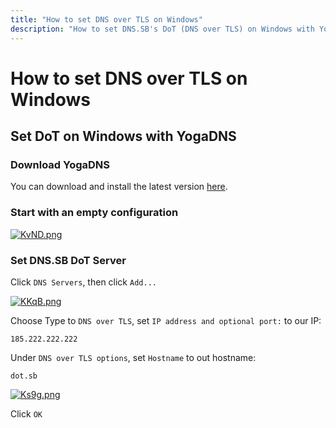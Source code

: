 ```yaml
---
title: "How to set DNS over TLS on Windows"
description: "How to set DNS.SB's DoT (DNS over TLS) on Windows with YogaDNS"
---
```



# How to set DNS over TLS on Windows

## Set DoT on Windows with YogaDNS

<StepContainer>

### Download YogaDNS

You can download and install the latest version [here](https://yogadns.com/download/).

### Start with an empty configuration

[![KvND.png](https://s3.image.hosting/2021/07/02/KvND.png)](https://s3.image.hosting/2021/07/02/KvND.png)

### Set DNS.SB DoT Server

Click `DNS Servers`, then click `Add...`

[![KKqB.png](https://s3.image.hosting/2021/07/02/KKqB.png)](https://s3.image.hosting/2021/07/02/KKqB.png)

Choose Type to `DNS over TLS`, set `IP address and optional port:` to our IP:

```
185.222.222.222
```

Under `DNS over TLS options`, set `Hostname` to out hostname:

```
dot.sb
```

[![Ks9g.png](https://s3.image.hosting/2021/07/02/Ks9g.png)](https://s3.image.hosting/2021/07/02/Ks9g.png)

Click `OK`

</StepContainer>